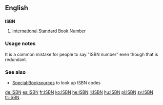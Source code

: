 ==English==

==={{initialism}}===
'''ISBN'''

# [[w:International Standard Book Number|International Standard Book Number]]

===Usage notes===
It is a common mistake for people to say "ISBN number" even though that is redundant.

===See also===
* [[Special:Booksources]] to look up ISBN codes

[[de:ISBN]]
[[es:ISBN]]
[[fr:ISBN]]
[[ko:ISBN]]
[[he:ISBN]]
[[li:ISBN]]
[[hu:ISBN]]
[[pl:ISBN]]
[[sv:ISBN]]
[[tr:ISBN]]